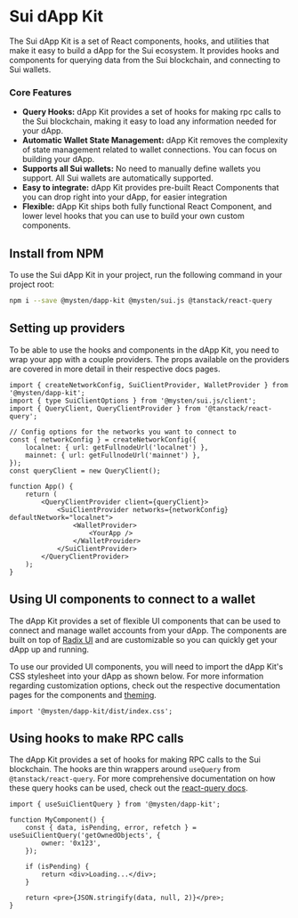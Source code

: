 # Sui dApp Kit

The Sui dApp Kit is a set of React components, hooks, and utilities that make it easy to build a
dApp for the Sui ecosystem. It provides hooks and components for querying data from the Sui
blockchain, and connecting to Sui wallets.

### Core Features

- **Query Hooks:** dApp Kit provides a set of hooks for making rpc calls to the Sui blockchain,
  making it easy to load any information needed for your dApp.
- **Automatic Wallet State Management:** dApp Kit removes the complexity of state management related
  to wallet connections. You can focus on building your dApp.
- **Supports all Sui wallets:** No need to manually define wallets you support. All Sui wallets are
  automatically supported.
- **Easy to integrate:** dApp Kit provides pre-built React Components that you can drop right into
  your dApp, for easier integration
- **Flexible:** dApp Kit ships both fully functional React Component, and lower level hooks that you
  can use to build your own custom components.

## Install from NPM

To use the Sui dApp Kit in your project, run the following command in your project root:

```sh npm2yarn
npm i --save @mysten/dapp-kit @mysten/sui.js @tanstack/react-query
```

## Setting up providers

To be able to use the hooks and components in the dApp Kit, you need to wrap your app with a couple
providers. The props available on the providers are covered in more detail in their respective docs
pages.

```tsx
import { createNetworkConfig, SuiClientProvider, WalletProvider } from '@mysten/dapp-kit';
import { type SuiClientOptions } from '@mysten/sui.js/client';
import { QueryClient, QueryClientProvider } from '@tanstack/react-query';

// Config options for the networks you want to connect to
const { networkConfig } = createNetworkConfig({
	localnet: { url: getFullnodeUrl('localnet') },
	mainnet: { url: getFullnodeUrl('mainnet') },
});
const queryClient = new QueryClient();

function App() {
	return (
		<QueryClientProvider client={queryClient}>
			<SuiClientProvider networks={networkConfig} defaultNetwork="localnet">
				<WalletProvider>
					<YourApp />
				</WalletProvider>
			</SuiClientProvider>
		</QueryClientProvider>
	);
}
```

## Using UI components to connect to a wallet

The dApp Kit provides a set of flexible UI components that can be used to connect and manage wallet
accounts from your dApp. The components are built on top of [Radix UI](radix-ui.com/primitives) and
are customizable so you can quickly get your dApp up and running.

To use our provided UI components, you will need to import the dApp Kit's CSS stylesheet into your
dApp as shown below. For more information regarding customization options, check out the respective
documentation pages for the components and
[theming](https://sui-typescript-docs.vercel.app/dapp-kit/themes).

```tsx
import '@mysten/dapp-kit/dist/index.css';
```

## Using hooks to make RPC calls

The dApp Kit provides a set of hooks for making RPC calls to the Sui blockchain. The hooks are thin
wrappers around `useQuery` from `@tanstack/react-query`. For more comprehensive documentation on how
these query hooks can be used, check out the
[react-query docs](https://tanstack.com/query/latest/docs/react/overview).

```tsx
import { useSuiClientQuery } from '@mysten/dapp-kit';

function MyComponent() {
	const { data, isPending, error, refetch } = useSuiClientQuery('getOwnedObjects', {
		owner: '0x123',
	});

	if (isPending) {
		return <div>Loading...</div>;
	}

	return <pre>{JSON.stringify(data, null, 2)}</pre>;
}
```
